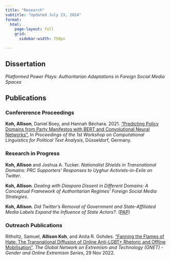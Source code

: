 ```yaml
---
title: "Research"
subtitle: "Updated July 23, 2024"
format: 
  html: 
    page-layout: full
    grid: 
      sidebar-width: 750px

---
```


## Dissertation

*Platformed Power Plays: Authoritarian Adaptations in Foreign Social Media Spaces*

## Publications

### Confererence Proceedings

**Koh, Allison**, Daniel Boey, and Hannah Béchara. 2021. ["Predicting Policy Domains from Party Manifestos with BERT and Convolutional Neural Networks".](https://osf.io/preprints/socarxiv/fjh4q/) In *Proceedings of the 1st Workshop on Computational Linguistics for Political Text Analysis*, Düsseldorf, Germany.

### Research in Progress

**Koh, Allison** and Joshua A. Tucker. *Nationalist Shields in Transnational Domains: PRC Supporters' Responses to Uyghur Activists-in-Exile on Twitter*.

**Koh, Allison**. *Dealing with Diaspora Dissent in Different Domains: A Conceptual Framework of Authoritarian Regimes' Foreign Social Media Strategies*.

**Koh, Allison**. *Did Twitter's Removal of Government and State-Affiliated Media Labels Expand the Influence of State Actors?*. ([PAP]())

### Outreach Publications

Ritholtz, Samuel, **Allison Koh**, and Anita R. Gohdes. ["Fanning the Flames of Hate: The Transnational Diffusion of Online Anti-LGBT+ Rhetoric and Offline Mobilisation"](https://gnet-research.org/2022/11/29/fanning-the-flames-of-hate-the-transnational-diffusion-of-online-anti-lgbt-rhetoric-and-offline-mobilisation-2/). *The Global Network on Extremism and Technology (GNET) - Gender and Online Extremism Series*, 29 Nov 2022.

